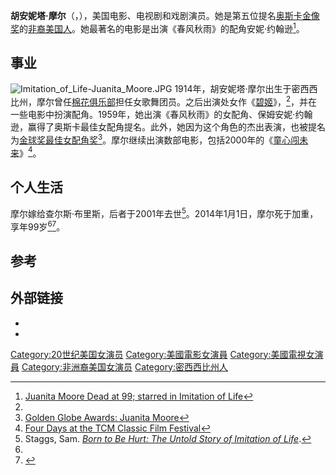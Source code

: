 {{Infobox person
| name                  = 胡安妮塔·摩尔
| image                 = Studio publicity Moore Juanita.jpg
| imagesize             = 
| caption               = 1950年代的海报
| birth_date     = {{Birth date|1914|10|19}}
| birth_place  = {{flag|USA|1912}}[[密西西比州|密西西比州]][[格林伍德_(密西西比州)|格林伍德]]
| death_date     = {{Death date and age|2014|01|01|1914|10|19|mf=y}}
| death_place          = {{USA}}[[加利福尼亚州|加利福尼亚州]][[洛杉矶|洛杉矶]]
| occupation            = 演员
| years_active          = 1942年–2001年
| notable_works       = 《{{link-en|春风秋雨|Imitation of Life (1959 film)}}》<small>(1959)</small>
}}
'''胡安妮塔·摩尔'''（{{lang-en|Juanita Moore}}，{{bd|1914年|10月19日|2014年|1月1日|catIdx=Moore}}），美国电影、电视剧和戏剧演员。她是第五位提名[[奥斯卡金像奖|奥斯卡金像奖]]的[[非裔美国人|非裔美国人]]。她最著名的电影是出演《春风秋雨》的配角安妮·约翰逊<ref name=Variety>[http://variety.com/2014/film/news/juanita-moore-oscar-nommed-for-imitation-of-life-dies-at-99-1201018950/ Juanita Moore Dead at 99; starred in Imitation of Life]</ref>。

==事业==
[[File:Imitation_of_Life-Juanita_Moore.JPG|thumb]]
1914年，胡安妮塔·摩尔出生于密西西比州，摩尔曾任[[棉花俱乐部|棉花俱乐部]]担任女歌舞团员。之后出演处女作《[[碧姬|碧姬]]》，<ref name=Variety/>，并在一些电影中扮演配角。1959年，她出演《春风秋雨》的女配角、保姆安妮·约翰逊，赢得了奥斯卡最佳女配角提名。此外，她因为这个角色的杰出表演，也被提名为[[金球奖最佳女配角奖|金球奖最佳女配角奖]]<ref>[http://www.hfpa.org/browse/?param=/member/29368 Golden Globe Awards: Juanita Moore]</ref>。摩尔继续出演数部电影，包括2000年的《[[童心闯未来|童心闯未来]]》<ref>[http://www.slantmagazine.com/house/2010/05/four-days-at-the-tcm-classic-film-festival/ Four Days at the TCM Classic Film Festival]</ref>。

==个人生活==
摩尔嫁给查尔斯·布里斯，后者于2001年去世<ref>Staggs, Sam. [http://books.google.com/books?id=dYVOlGOv9jEC&pg=PT34&lpg=PT34&ots=JUTB7vw-J1&focus=viewport&dq=charles+burris+juanita+moore&output=html_text ''Born to Be Hurt: The Untold Story of Imitation of Life'']. </ref>。2014年1月1日，摩尔死于加重，享年99岁<ref name=Variety/><ref>{{Cite web |url=http://abcnews.go.com/Entertainment/wireStory/juanita-moore-oscar-nominated-actress-dead-99-21393848 |title=Juanita Moore, Oscar Nominated Actress, Dead at 99 |accessdate=2014-01-12 |archive-date=2014-01-05 |archive-url=https://web.archive.org/web/20140105072844/http://abcnews.go.com/Entertainment/wireStory/juanita-moore-oscar-nominated-actress-dead-99-21393848 |dead-url=no }}</ref>。

==参考==
{{reflist}}

==外部链接==
{{Commons category|Juanita Moore}}
*{{IMDb name|0601428}}
*{{IBDB name|108605}}

{{Authority control}}
{{DEFAULTSORT:Moore, Juanita}}
[[Category:20世纪美国女演员|Category:20世纪美国女演员]]
[[Category:美國電影女演員|Category:美國電影女演員]]
[[Category:美國電視女演員|Category:美國電視女演員]]
[[Category:非洲裔美国女演员|Category:非洲裔美国女演员]]
[[Category:密西西比州人|Category:密西西比州人]]